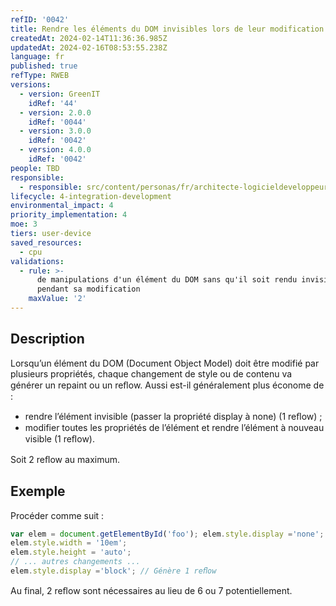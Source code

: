 ```yaml
---
refID: '0042'
title: Rendre les éléments du DOM invisibles lors de leur modification
createdAt: 2024-02-14T11:36:36.985Z
updatedAt: 2024-02-16T08:53:55.238Z
language: fr
published: true
refType: RWEB
versions:
  - version: GreenIT
    idRef: '44'
  - version: 2.0.0
    idRef: '0044'
  - version: 3.0.0
    idRef: '0042'
  - version: 4.0.0
    idRef: '0042'
people: TBD
responsible:
  - responsible: src/content/personas/fr/architecte-logicieldeveloppeur.mdx
lifecycle: 4-integration-development
environmental_impact: 4
priority_implementation: 4
moe: 3
tiers: user-device
saved_resources:
  - cpu
validations:
  - rule: >-
      de manipulations d'un élément du DOM sans qu'il soit rendu invisible
      pendant sa modification
    maxValue: '2'
---
```


## Description

Lorsqu’un élément du DOM (Document Object Model) doit être modifié par plusieurs propriétés, chaque changement de style ou de contenu va générer un repaint ou un reﬂow. Aussi est-il généralement plus économe de :

* rendre l’élément invisible (passer la propriété display à none) (1 reﬂow) ;
* modifier toutes les propriétés de l’élément et rendre l’élément à nouveau visible (1 reﬂow).

Soit 2 reﬂow au maximum.

## Exemple

Procéder comme suit :

```javascript
var elem = document.getElementById('foo'); elem.style.display ='none'; // Génère 1 reﬂow
elem.style.width = '10em';
elem.style.height = 'auto';
// ... autres changements ...
elem.style.display ='block'; // Génère 1 reﬂow
```

Au final, 2 reﬂow sont nécessaires au lieu de 6 ou 7 potentiellement.
